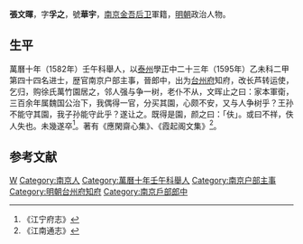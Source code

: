 '''張文暉'''，字'''孚之'''，號'''華宇'''，[[南京|南京]][[金吾后卫|金吾后卫]]軍籍，[[明朝|明朝]]政治人物。
 
== 生平 ==
萬曆十年（1582年）壬午科舉人，以[[泰州|泰州]]學正中二十三年（1595年）乙未科二甲第四十四名进士，歴官南京户部主事，晉郎中，出为[[台州府|台州府]]知府，改长芦转运使，乞归，购徐氏萬竹園居之，邻人强与争一树，老仆不从，文晖止之曰：家本軍衛，三百余年属魏国公治下，我偶得一官，分买其園，心颇不安，又与人争树乎？王孙不能守其園，我子孙能守此乎？遂让之。既得是園，颜之曰：「伕」。或曰不祥，佚人失也。未幾遂卒<ref>《江宁府志》</ref>。著有《應閑齋心集》、《霞起阁文集》<ref>《江南通志》</ref>。

==参考文献==
{{reflist}}

{{萬曆二十三年乙未科殿試金榜}}

{{Authority control}}

{{DEFAULTSORT:Zhang张}}
[[Category:张姓|W]]
[[Category:南京人|Category:南京人]]
[[Category:萬曆十年壬午科舉人|Category:萬曆十年壬午科舉人]]
[[Category:南京户部主事|Category:南京户部主事]]
[[Category:明朝台州府知府|Category:明朝台州府知府]]
[[Category:南京戶部郎中|Category:南京戶部郎中]]
 
{{明朝人物小作品}}